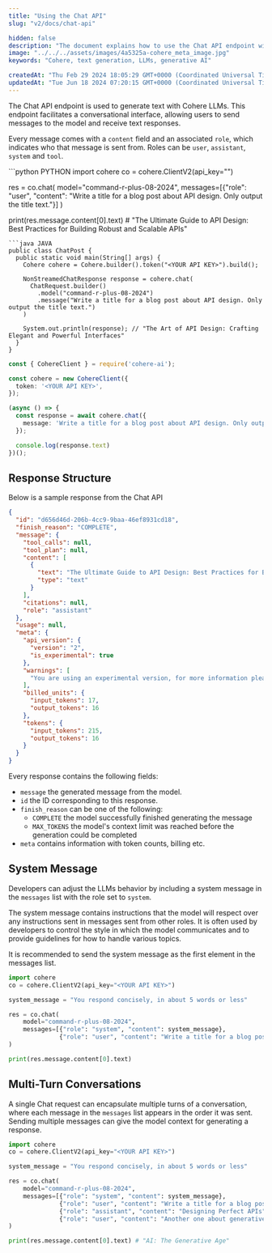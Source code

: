 ```yaml
---
title: "Using the Chat API"
slug: "v2/docs/chat-api"

hidden: false 
description: "The document explains how to use the Chat API endpoint with Cohere LLMs to generate text responses in a conversational interface, including examples in Python, Java, and TypeScript. It also covers response structure, multi-turn conversations, and using a `conversation_id` to save chat history."
image: "../../../assets/images/4a5325a-cohere_meta_image.jpg"  
keywords: "Cohere, text generation, LLMs, generative AI"

createdAt: "Thu Feb 29 2024 18:05:29 GMT+0000 (Coordinated Universal Time)"
updatedAt: "Tue Jun 18 2024 07:20:15 GMT+0000 (Coordinated Universal Time)"
---
```

The Chat API endpoint is used to generate text with Cohere LLMs. This endpoint facilitates a conversational interface, allowing users to send messages to the model and receive text responses.

Every message comes with a `content` field and an associated `role`, which indicates who that message is sent from. Roles can be `user`, `assistant`, `system` and `tool`.

<CodeBlocks>
```python PYTHON
import cohere
co = cohere.ClientV2(api_key="<YOUR API KEY>")

res = co.chat(
    model="command-r-plus-08-2024",
    messages=[{"role": "user", "content": "Write a title for a blog post about API design. Only output the title text."}]
)

print(res.message.content[0].text) # "The Ultimate Guide to API Design: Best Practices for Building Robust and Scalable APIs"
```
```java JAVA
public class ChatPost {
  public static void main(String[] args) {
    Cohere cohere = Cohere.builder().token("<YOUR API KEY>").build();

    NonStreamedChatResponse response = cohere.chat(
      ChatRequest.builder()
      	.model("command-r-plus-08-2024")
      	.message("Write a title for a blog post about API design. Only output the title text.")
    )

    System.out.println(response); // "The Art of API Design: Crafting Elegant and Powerful Interfaces"
  }
}
```
```typescript TYPESCRIPT
const { CohereClient } = require('cohere-ai');

const cohere = new CohereClient({
  token: '<YOUR API KEY>',
});

(async () => {
  const response = await cohere.chat({
    message: 'Write a title for a blog post about API design. Only output the title text.',
  });

  console.log(response.text)
})();
```
</CodeBlocks>

## Response Structure

Below is a sample response from the Chat API

```json JSON
{
  "id": "d656d46d-206b-4cc9-9baa-46ef8931cd18",
  "finish_reason": "COMPLETE",
  "message": {
    "tool_calls": null,
    "tool_plan": null,
    "content": [
      {
        "text": "The Ultimate Guide to API Design: Best Practices for Building Robust and Scalable APIs",
        "type": "text"
      }
    ],
    "citations": null,
    "role": "assistant"
  },
  "usage": null,
  "meta": {
    "api_version": {
      "version": "2",
      "is_experimental": true
    },
    "warnings": [
      "You are using an experimental version, for more information please refer to https://docs.cohere.com/versioning-reference"
    ],
    "billed_units": {
      "input_tokens": 17,
      "output_tokens": 16
    },
    "tokens": {
      "input_tokens": 215,
      "output_tokens": 16
    }
  }
}
```

Every response contains the following fields:

- `message` the generated message from the model.
- `id` the ID corresponding to this response.
- `finish_reason` can be one of the following:
  - `COMPLETE` the model successfully finished generating the message
  - `MAX_TOKENS` the model's context limit was reached before the generation could be completed
- `meta` contains information with token counts, billing etc.

## System Message
Developers can adjust the LLMs behavior by including a system message in the `messages` list
with the role set to `system`.

The system message contains instructions that the model will respect over any instructions sent in messages sent from other roles. It is often used by developers to control the style in which the model communicates and to provide guidelines for how to handle various topics.

It is recommended to send the system message as the first element in the messages list.

```python PYTHON
import cohere
co = cohere.ClientV2(api_key="<YOUR API KEY>")

system_message = "You respond concisely, in about 5 words or less"

res = co.chat(
    model="command-r-plus-08-2024",
    messages=[{"role": "system", "content": system_message},
              {"role": "user", "content": "Write a title for a blog post about API design. Only output the title text."}] # "Designing Perfect APIs"
)

print(res.message.content[0].text)
```


## Multi-Turn Conversations

A single Chat request can encapsulate multiple turns of a conversation, where each message in the `messages` list appears in the order it was sent. Sending multiple messages can give the model context for generating a response.

```python PYTHON
import cohere
co = cohere.ClientV2(api_key="<YOUR API KEY>")

system_message = "You respond concisely, in about 5 words or less"

res = co.chat(
    model="command-r-plus-08-2024",
    messages=[{"role": "system", "content": system_message},
              {"role": "user", "content": "Write a title for a blog post about API design. Only output the title text."},
              {"role": "assistant", "content": "Designing Perfect APIs"},
              {"role": "user", "content": "Another one about generative AI."}]
)

print(res.message.content[0].text) # "AI: The Generative Age"
```

